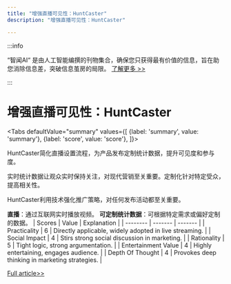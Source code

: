 ```yaml
---
title: "增强直播可见性：HuntCaster"
description: "增强直播可见性：HuntCaster"

---
```



:::info

“智闻AI“ 是由人工智能编撰的刊物集合，确保您只获得最有价值的信息，旨在助您消除信息差，突破信息茧房的局限。  [了解更多 >>](/)

:::

# 增强直播可见性：HuntCaster


<Tabs
	defaultValue="summary"
	values={[
	{label: 'summary', value: 'summary'},
	{label: 'score', value: 'score'},
]}>
<TabItem value="summary">


HuntCaster简化直播设置流程，为产品发布定制统计数据，提升可见度和参与度。

实时统计数据让观众实时保持关注，对现代营销至关重要。定制化针对特定受众，提高相关性。

HuntCaster利用技术强化推广策略，对任何发布活动都至关重要。

**直播**：通过互联网实时播放视频。
**可定制统计数据**：可根据特定需求或偏好定制的数据。
</TabItem>
<TabItem value="score">
	| Scores     | Value   | Explanation |
	| -------- | ------- | ------- |
	| Practicality  | 6    | Directly applicable, widely adopted in live streaming.    |
	| Social Impact | 4     | Stirs strong social discussion in marketing.    |
	| Rationality    | 5    | Tight logic, strong argumentation.    |
	| Entertainment Value    | 4    | Highly entertaining, engages audience.    |
	| Depth Of Thought    | 4    | Provokes deep thinking in marketing strategies.    |
</TabItem>
</Tabs>

[Full article>>](https://www.producthunt.com/posts/huntcaster)
